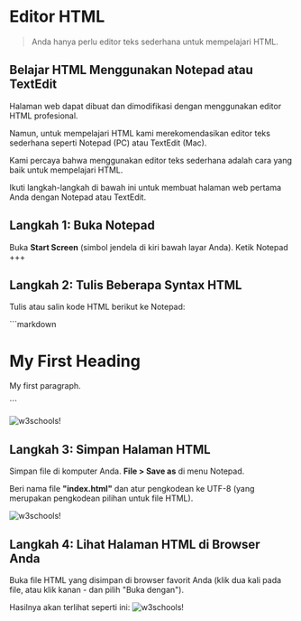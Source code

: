 # Editor HTML
> Anda hanya perlu editor teks sederhana untuk mempelajari HTML.

## Belajar HTML Menggunakan Notepad atau TextEdit

Halaman web dapat dibuat dan dimodifikasi dengan menggunakan editor HTML profesional.

Namun, untuk mempelajari HTML kami merekomendasikan editor teks sederhana seperti Notepad (PC) atau TextEdit (Mac).

Kami percaya bahwa menggunakan editor teks sederhana adalah cara yang baik untuk mempelajari HTML.

Ikuti langkah-langkah di bawah ini untuk membuat halaman web pertama Anda dengan Notepad atau TextEdit.

## Langkah 1: Buka Notepad
Buka **Start Screen**  (simbol jendela di kiri bawah layar Anda). Ketik Notepad
+++

## Langkah 2: Tulis Beberapa Syntax HTML
Tulis atau salin kode HTML berikut ke Notepad:


<div >
<Trycode code_source="https://www.w3schools.com/html/tryit.asp?filename=tryhtml_intro">
    ```markdown
<!DOCTYPE html>
<html>
    <body>
        <h1>My First Heading</h1>
        <p>My first paragraph.</p>
    </body>
</html>
    ```
    </Trycode>
</div>

![w3schools!](https://www.w3schools.com/html/img_notepad.png "w3schools")

## Langkah 3: Simpan Halaman HTML
Simpan file di komputer Anda. **File > Save as** di menu Notepad.

Beri nama file **"index.html"** dan atur pengkodean ke UTF-8 (yang merupakan pengkodean pilihan untuk file HTML).

![w3schools!](https://www.w3schools.com/html/img_saveas.png "w3schools")
## Langkah 4: Lihat Halaman HTML di Browser Anda
Buka file HTML yang disimpan di browser favorit Anda (klik dua kali pada file, atau klik kanan - dan pilih "Buka dengan").

Hasilnya akan terlihat seperti ini:
![w3schools!](https://www.w3schools.com/html/img_chrome.png "w3schools")
